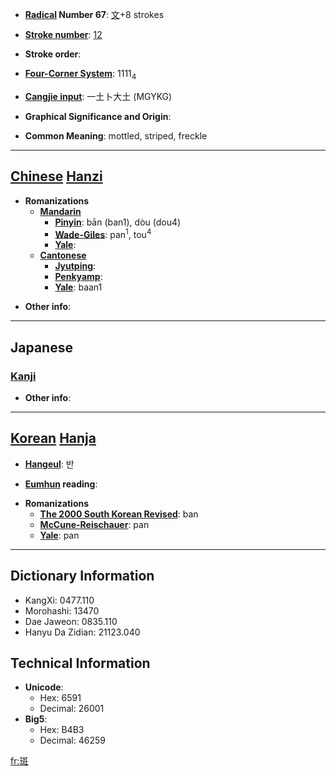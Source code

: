 * '''[[Wiktionary:Chinese radical index| Radical]] Number 67''': [[Wiktionary:Chinese radical index 文|文]]+8 strokes

* '''[[Wiktionary:Chinese total strokes index|Stroke number]]''': [[Wiktionary:Chinese total strokes index 12|12]]

* '''Stroke order''': 

* '''[[Wiktionary:Chinese four corner index|Four-Corner System]]''': 1111<sub>4</sub>

* '''[[Wiktionary:Chinese Cangjie index|Cangjie input]]''': 一土卜大土 (MGYKG)

* '''Graphical Significance and Origin''': 

* '''Common Meaning''': mottled, striped, freckle

----

== [[Chinese]] [[Hanzi]] ==

* '''Romanizations'''
** '''[[Mandarin]]'''
*** '''[[Pinyin]]''': bān (ban1), dòu (dou4)
*** '''[[Wade-Giles]]''': pan<sup>1</sup>, tou<sup>4</sup>
*** '''[[Yale]]''': 
** '''[[Cantonese]]'''
*** '''[[Jyutping]]''':
*** '''[[Penkyamp]]''': 
*** '''[[Yale]]''': baan1

* '''Other info''': 

----

==Japanese==
===[[Kanji]]===
{{kanji|on readings=[[はん]] (han)
|kun readings=[[まだら]] (madara)
}}

* '''Other info''':  

----

== [[Korean]] [[Hanja]] ==

* '''[[Hangeul]]''': 반

* '''[[Eumhun]] reading''': 

* '''Romanizations'''
** '''[[The 2000 South Korean Revised Romanization|The 2000 South Korean Revised]]''': ban
** '''[[McCune-Reischauer]]''': pan
** '''[[Yale]]''': pan

----

== Dictionary Information ==

* KangXi: 0477.110
* Morohashi: 13470
* Dae Jaweon: 0835.110
* Hanyu Da Zidian: 21123.040

== Technical Information ==

* '''Unicode''':
** Hex: 6591
** Decimal: 26001
* '''Big5''':
** Hex: B4B3
** Decimal: 46259

[[fr:斑]]